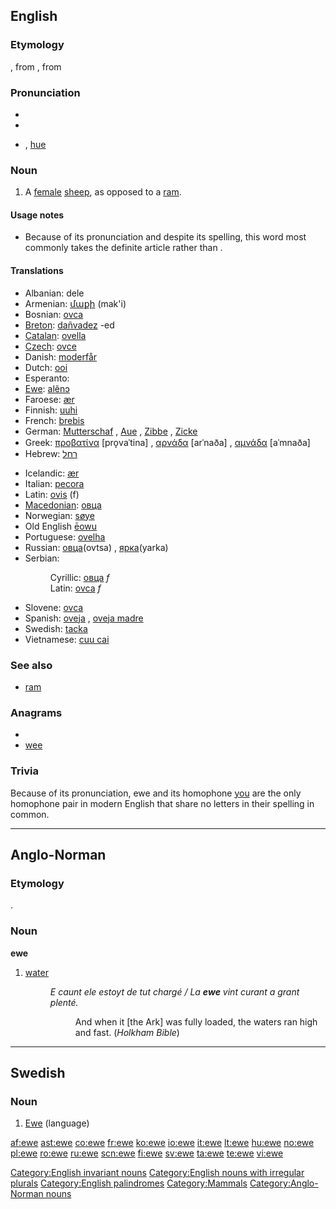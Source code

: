 {{wikipedia|Sheep}}
{{also|Ewe}}
==English==

===Etymology===
{{etyl|ang}} {{term|eowu|ēowu|lang=ang|sc=unicode}}, from {{proto|Germanic|awiz}}, from {{proto|Indo-European|h₂ówis|sheep}}

===Pronunciation===
* {{IPA|juw}}
* {{rhymes|uː}}
* {{homophones|u|yew|you|hew}} {{i|in h-dropping dialects}}, [[hue]] {{i|in h-dropping dialects}}

===Noun===
{{en-noun|ewe|pl2=ewes}}

# A [[female]] [[sheep]], as opposed to a [[ram]].

====Usage notes====
* Because of its pronunciation and despite its spelling, this word most commonly takes the definite article {{term|a}} rather than {{term|an}}.

====Translations====
{{trans-top|female sheep}}
* Albanian: dele
* Armenian: [[մաքի]] (mak'i)
* Bosnian: [[ovca]] {{f}}
* [[Breton]]: [[dañvadez]] {{f}} -ed {{p}}
* [[Catalan]]: [[ovella]] {{f}}
* [[Czech]]: [[ovce]] {{f}}
* Danish: [[moderfår]]
* Dutch: [[ooi]] {{f}}
* Esperanto: {{t|eo|ŝafino}}
* [[Ewe]]: [[alẽnɔ]]
* Faroese: [[ær]] {{f}}
* Finnish: [[uuhi]]
* French: [[brebis]] {{f}}
* German: [[Mutterschaf]] {{n}}, [[Aue]] {{f}}, [[Zibbe]] {{f}}, [[Zicke]] {{f}}
* Greek: [[προβατίνα]] [pro̞vaˈtina] {{f}}, [[αρνάδα]] [arˈnaða] {{f}}, [[αμνάδα]] [aˈmnaða] {{f}}
* Hebrew: [[רחל]]
{{trans-mid}}
* Icelandic: [[ær]] {{f}}
* Italian: [[pecora]] {{f}}
* Latin: [[ovis]] (f)
* [[Macedonian]]: [[овца]] {{f}}
* Norwegian: [[søye]] {{c}}
* Old English [[eowu|ēowu]]
* Portuguese: [[ovelha]] {{f}}
* Russian: [[овца]](ovtsa) {{f}}, [[ярка]](yarka) {{f}}
* Serbian:
*: Cyrillic: [[овца]] ''f''
*: Latin: [[ovca]] ''f''
* Slovene: [[ovca]] {{f}}
* Spanish: [[oveja]] {{f}}, [[oveja madre]] {{f}}
* Swedish: [[tacka]] {{c}}
* Vietnamese: [[cuu cai]]
{{trans-bottom}}

===See also===
* [[ram]]

===Anagrams===
* {{alphagram|[[eew]]}}
* [[wee]]

===Trivia===
Because of its pronunciation, ewe and its homophone [[you]] are the only homophone pair in modern English that share no letters in their spelling in common.

[[Category:English invariant nouns]]
[[Category:English nouns with irregular plurals]]
[[Category:English palindromes]]
[[Category:Mammals]]

----

==Anglo-Norman==

===Etymology===
{{etyl|la|xno}} {{term|aqua}}.

===Noun===
'''ewe'''

# [[water]]
#: ''E caunt ele estoyt de tut chargé / La '''ewe''' vint curant a grant plenté.''
#:: And when it [the Ark] was fully loaded, the waters ran high and fast. (''Holkham Bible'')

[[Category:Anglo-Norman nouns]]

----

==Swedish==

===Noun===
{{infl|sv|noun|g=c}}

# [[Ewe]] (language)

{{tbot entry|Swedish|Ewe|2008|April|sv}}

[[af:ewe]]
[[ast:ewe]]
[[co:ewe]]
[[fr:ewe]]
[[ko:ewe]]
[[io:ewe]]
[[it:ewe]]
[[lt:ewe]]
[[hu:ewe]]
[[no:ewe]]
[[pl:ewe]]
[[ro:ewe]]
[[ru:ewe]]
[[scn:ewe]]
[[fi:ewe]]
[[sv:ewe]]
[[ta:ewe]]
[[te:ewe]]
[[vi:ewe]]